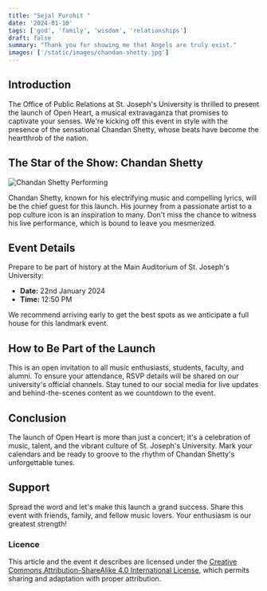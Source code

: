 ```yaml
---
title: "Sejal Purohit "
date: '2024-01-10'
tags: ['god', 'family', 'wisdom', 'relationships']
draft: false
summary: "Thank you for showing me that Angels are truly exist."
images: ['/static/images/chandan-shetty.jpg']
---
```


## Introduction

The Office of Public Relations at St. Joseph's University is thrilled to present the launch of Open Heart, a musical extravaganza that promises to captivate your senses. We're kicking off this event in style with the presence of the sensational Chandan Shetty, whose beats have become the heartthrob of the nation.

## The Star of the Show: Chandan Shetty

![Chandan Shetty Performing](/static/images/chandan-shetty.jpg)

Chandan Shetty, known for his electrifying music and compelling lyrics, will be the chief guest for this launch. His journey from a passionate artist to a pop culture icon is an inspiration to many. Don't miss the chance to witness his live performance, which is bound to leave you mesmerized.

## Event Details

Prepare to be part of history at the Main Auditorium of St. Joseph's University:

- **Date:** 22nd January 2024
- **Time:** 12:50 PM

We recommend arriving early to get the best spots as we anticipate a full house for this landmark event.

## How to Be Part of the Launch

This is an open invitation to all music enthusiasts, students, faculty, and alumni. To ensure your attendance, RSVP details will be shared on our university's official channels. Stay tuned to our social media for live updates and behind-the-scenes content as we countdown to the event.

## Conclusion

The launch of Open Heart is more than just a concert; it's a celebration of music, talent, and the vibrant culture of St. Joseph's University. Mark your calendars and be ready to groove to the rhythm of Chandan Shetty's unforgettable tunes.

## Support

Spread the word and let's make this launch a grand success. Share this event with friends, family, and fellow music lovers. Your enthusiasm is our greatest strength!

### Licence

This article and the event it describes are licensed under the [Creative Commons Attribution-ShareAlike 4.0 International License](https://creativecommons.org/licenses/by-sa/4.0/), which permits sharing and adaptation with proper attribution.
